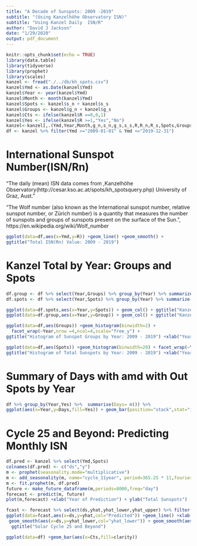 ```yaml
---
title: "A Decade of Sunspots: 2009 -2019"
subtitle: "(Using Kanzelhöhe Observatory ISN)"
subtitle: "Using Kanzel Daily  ISN/R"
author: "David J Jackson"
date: "1/29/2020"
output: pdf_document
---
```

```r
knitr::opts_chunk$set(echo = TRUE)
library(data.table)
library(tidyverse)
library(prophet)
library(scales)
kanzel <- fread("./../db/kh_spots.csv")
kanzel$Ymd <- as.Date(kanzel$Ymd)
kanzel$Year <- year(kanzel$Ymd)
kanzel$Month <- month(kanzel$Ymd)
kanzel$Spots <- kanzel$s_n + kanzel$s_s
kanzel$Groups <- kanzel$g_n + kanzel$g_s
kanzel$Cts <- ifelse(kanzel$R ==0,0,1)
kanzel$Yes <- ifelse(kanzel$R >=1,"Yes","No")
kanzel<-kanzel[,.(Ymd,Year,Month,g_n,s_n,g_s,s_s,R,R_n,R_s,Spots,Groups,Cts,Yes)]
df <- kanzel %>% filter(Ymd >="2009-01-01" & Ymd <="2019-12-31")
```

# International Sunspot Number(ISN/Rn)
"The daily (mean) ISN data comes from ,Kanzelhöhe Observatory(http://cesar.kso.ac.at/spots/kh_spotsquery.php) University  of Graz, Aust."

"The Wolf number (also known as the International sunspot number, relative sunspot number, or Zürich number) is a quantity that measures the number of sunspots and groups of sunspots present on the surface of the Sun.", https://en.wikipedia.org/wiki/Wolf_number

```r
ggplot(data=df,aes(x=Ymd,y=R)) +geom_line() +geom_smooth() + 
ggtitle("Total ISN(Rn) Value: 2009 - 2019")
```

# Kanzel Total by Year: Groups and Spots

```r
df.group <- df %>% select(Year,Groups) %>% group_by(Year) %>% summarize(Group = sum(Groups))
df.spots <- df %>% select(Year,Spots) %>% group_by(Year) %>% summarize(Spots = sum(Spots))
```
```r
ggplot(data=df.spots,aes(x=Year,y=Spots)) + geom_col() + ggtitle("Kanzel Total Sunspots by Year")
ggplot(data=df.group,aes(x=Year,y=Group)) + geom_col() + ggtitle("Kanzel Total Sunspot Groups by Year")
```
```r
ggplot(data=df,aes(Groups)) +geom_histogram(binwidth=2) + 
  facet_wrap(~Year,nrow =4,ncol=4,scale="free_y") + 
ggtitle("Histogram of Sunspot Groups by Year: 2009 - 2019") +xlab("Year by Year") + ylab("Total Groups")
```
```r
ggplot(data=df,aes(Spots)) +geom_histogram(binwidth=20) + facet_wrap(~Year,nrow =4,ncol=4,scale="free_y") + 
ggtitle("Histogram of Total Sunspots by Year: 2009 - 2019") +xlab("Year by Year") + ylab("Total Spots")
```

# Summary of Days with amd with Out Spots by Year
```r
df %>% group_by(Year,Yes) %>%  summarise(Days= n()) %>%
ggplot(aes(x=Year,y=Days,fill=Yes)) + geom_bar(position="stack",stat="identity")
```

\newpage
# Cycle 25 and Beyond: Predicting Monthly ISN

```r
df.pred <- kanzel %>% select(Ymd,Spots)
colnames(df.pred) <- c("ds","y")
m <- prophet(seasonality.mode="multiplicative")
m <- add_seasonality(m, name="cycle_11year", period=365.25 * 11,fourier.order=5)
m <- fit.prophet(m, df.pred)
future <- make_future_dataframe(m,periods=8000,freq="day")
forecast <- predict(m, future)
plot(m,forecast) +xlab("Year of Prediction") + ylab("Total Sunspots")
```
```r
fcast <- forecast %>% select(ds,yhat,yhat_lower,yhat_upper) %>% filter(ds>="2020-01-01" & ds <="2025-12-31")
ggplot(data=fcast,aes(x=ds,y=yhat,col="Predicted")) +geom_line() +xlab("Year of Prediction") + ylab("Total Sunspots") +
 geom_smooth(aes(x=ds,y=yhat_lower,col="yhat_lower")) + geom_smooth(aes(x=ds,y=yhat_upper,col="yhat_upper")) +
  ggtitle("Solar Cycle 25 and Beyond")
```


```r
ggplot(data=df) +geom_bar(aes(x=Cts,fill=clarity))
```
